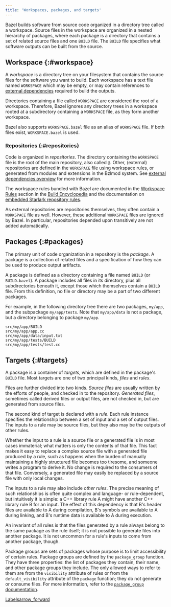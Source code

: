 ```yaml
---
title: 'Workspaces, packages, and targets'
---
```


Bazel builds software from source code organized in a directory tree called a
workspace. Source files in the workspace are organized in a nested hierarchy of
packages, where each package is a directory that contains a set of related
source files and one `BUILD` file. The `BUILD` file specifies what software
outputs can be built from the source.

## Workspace {:#workspace}

A _workspace_ is a directory tree on your filesystem that contains the source
files for the software you want to build. Each workspace has a text file named
`WORKSPACE` which may be empty, or may contain references to [external
dependencies](/docs/external) required to build the outputs.

Directories containing a file called `WORKSPACE` are considered the root of a
workspace. Therefore, Bazel ignores any directory trees in a workspace rooted at
a subdirectory containing a `WORKSPACE` file, as they form another workspace.

Bazel also supports `WORKSPACE.bazel` file as an alias of `WORKSPACE` file. If
both files exist, `WORKSPACE.bazel` is used.

### Repositories {:#repositories}

Code is organized in _repositories_. The directory containing the `WORKSPACE`
file is the root of the main repository, also called `@`. Other, (external)
repositories are defined in the `WORKSPACE` file using workspace rules, or
generated from modules and extensions in the Bzlmod system. See [external
dependencies overview](/external/overview) for more information.

The workspace rules bundled with Bazel are documented in the [Workspace
Rules](/reference/be/workspace) section in the [Build
Encyclopedia](/reference/be/overview) and the documentation on [embedded
Starlark repository rules](/rules/lib/repo/index).

As external repositories are repositories themselves, they often contain a
`WORKSPACE` file as well. However, these additional `WORKSPACE` files are
ignored by Bazel. In particular, repositories depended upon transitively are not
added automatically.

## Packages {:#packages}

The primary unit of code organization in a repository is the _package_. A
package is a collection of related files and a specification of how they can be
used to produce output artifacts.

A package is defined as a directory containing a file named `BUILD` (or
`BUILD.bazel`). A package includes all files in its directory, plus all
subdirectories beneath it, except those which themselves contain a `BUILD` file.
From this definition, no file or directory may be a part of two different
packages.

For example, in the following directory tree there are two packages, `my/app`,
and the subpackage `my/app/tests`. Note that `my/app/data` is not a package, but
a directory belonging to package `my/app`.

```
src/my/app/BUILD
src/my/app/app.cc
src/my/app/data/input.txt
src/my/app/tests/BUILD
src/my/app/tests/test.cc
```

## Targets {:#targets}

A package is a container of _targets_, which are defined in the package's
`BUILD` file. Most targets are one of two principal kinds, _files_ and _rules_.

Files are further divided into two kinds. _Source files_ are usually written by
the efforts of people, and checked in to the repository. _Generated files_,
sometimes called derived files or output files, are not checked in, but are
generated from source files.

The second kind of target is declared with a _rule_. Each rule instance
specifies the relationship between a set of input and a set of output files. The
inputs to a rule may be source files, but they also may be the outputs of other
rules.

Whether the input to a rule is a source file or a generated file is in most
cases immaterial; what matters is only the contents of that file. This fact
makes it easy to replace a complex source file with a generated file produced by
a rule, such as happens when the burden of manually maintaining a highly
structured file becomes too tiresome, and someone writes a program to derive it.
No change is required to the consumers of that file. Conversely, a generated
file may easily be replaced by a source file with only local changes.

The inputs to a rule may also include _other rules_. The precise meaning of such
relationships is often quite complex and language- or rule-dependent, but
intuitively it is simple: a C++ library rule A might have another C++ library
rule B for an input. The effect of this dependency is that B's header files are
available to A during compilation, B's symbols are available to A during
linking, and B's runtime data is available to A during execution.

An invariant of all rules is that the files generated by a rule always belong to
the same package as the rule itself; it is not possible to generate files into
another package. It is not uncommon for a rule's inputs to come from another
package, though.

Package groups are sets of packages whose purpose is to limit accessibility of
certain rules. Package groups are defined by the `package_group` function. They
have three properties: the list of packages they contain, their name, and other
package groups they include. The only allowed ways to refer to them are from the
`visibility` attribute of rules or from the `default_visibility` attribute of
the `package` function; they do not generate or consume files. For more
information, refer to the [`package_group`
documentation](/reference/be/functions#package_group).

<a class="button button-with-icon button-primary" href="/versions/6.3.0/concepts/labels">
  Labels<span class="material-icons icon-after" aria-hidden="true">arrow_forward</span>
</a>